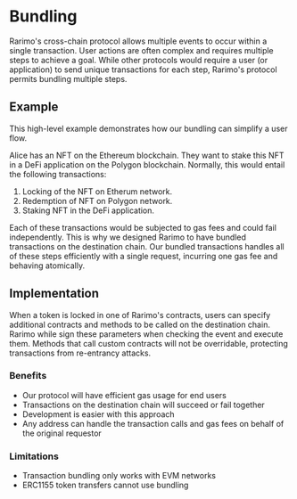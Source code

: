 ---
---

# Bundling

Rarimo's cross-chain protocol allows multiple events to occur within a single transaction.
User actions are often complex and requires multiple steps to achieve a goal.
While other protocols would require a user (or application) to send unique transactions for each step, Rarimo's protocol permits bundling multiple steps.

## Example

This high-level example demonstrates how our bundling can simplify a user flow.

Alice has an NFT on the Ethereum blockchain.
They want to stake this NFT in a DeFi application on the Polygon blockchain.
Normally, this would entail the following transactions:

1. Locking of the NFT on Etherum network.
1. Redemption of NFT on Polygon network.
1. Staking NFT in the DeFi application.

Each of these transactions would be subjected to gas fees and could fail independently.
This is why we designed Rarimo to have bundled transactions on the destination chain.
Our bundled transactions handles all of these steps efficiently with a single request, incurring one gas fee and behaving atomically.

## Implementation

When a token is locked in one of Rarimo's contracts, users can specify additional contracts and methods to be called on the destination chain.
Rarimo while sign these parameters when checking the event and execute them.
Methods that call custom contracts will not be overridable, protecting transactions from re-entrancy attacks.

### Benefits

- Our protocol will have efficient gas usage for end users
- Transactions on the destination chain will succeed or fail together
- Development is easier with this approach
- Any address can handle the transaction calls and gas fees on behalf of the original requestor

### Limitations

- Transaction bundling only works with EVM networks
- ERC1155 token transfers cannot use bundling